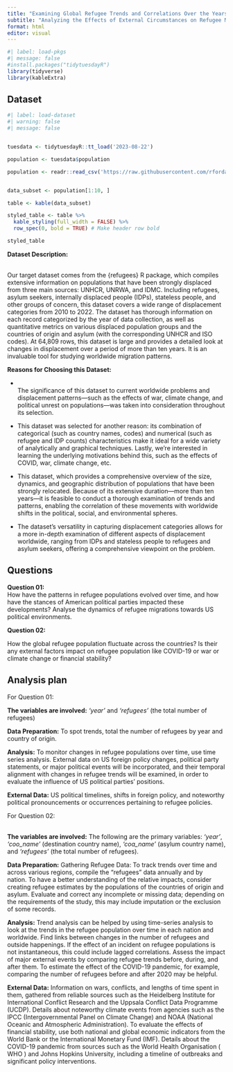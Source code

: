 ```yaml
---
title: "Examining Global Refugee Trends and Correlations Over the Years"
subtitle: "Analyzing the Effects of External Circumstances on Refugee Movements Between 2010 and 2022"
format: html
editor: visual
---
```


```r
#| label: load-pkgs
#| message: false
#install.packages("tidytuesdayR")
library(tidyverse)
library(kableExtra)
```

## Dataset

```r
#| label: load-dataset
#| warning: false
#| message: false


tuesdata <- tidytuesdayR::tt_load('2023-08-22')

population <- tuesdata$population

population <- readr::read_csv('https://raw.githubusercontent.com/rfordatascience/tidytuesday/master/data/2023/2023-08-22/population.csv', show_col_types = FALSE)


data_subset <- population[1:10, ]

table <- kable(data_subset)

styled_table <- table %>%
  kable_styling(full_width = FALSE) %>%
  row_spec(0, bold = TRUE) # Make header row bold

styled_table
```

**Dataset Description:**

\
Our target dataset comes from the {refugees} R package, which compiles extensive information on populations that have been strongly displaced from three main sources: UNHCR, UNRWA, and IDMC. Including refugees, asylum seekers, internally displaced people (IDPs), stateless people, and other groups of concern, this dataset covers a wide range of displacement categories from 2010 to 2022. The dataset has thorough information on each record categorized by the year of data collection, as well as quantitative metrics on various displaced population groups and the countries of origin and asylum (with the corresponding UNHCR and ISO codes). At 64,809 rows, this dataset is large and provides a detailed look at changes in displacement over a period of more than ten years. It is an invaluable tool for studying worldwide migration patterns.

**Reasons for Choosing this Dataset:**

-   \
    The significance of this dataset to current worldwide problems and displacement patterns—such as the effects of war, climate change, and political unrest on populations—was taken into consideration throughout its selection.

-   This dataset was selected for another reason: its combination of categorical (such as country names, codes) and numerical (such as refugee and IDP counts) characteristics make it ideal for a wide variety of analytically and graphical techniques. Lastly, we're interested in learning the underlying motivations behind this, such as the effects of COVID, war, climate change, etc.

-   This dataset, which provides a comprehensive overview of the size, dynamics, and geographic distribution of populations that have been strongly relocated. Because of its extensive duration—more than ten years—it is feasible to conduct a thorough examination of trends and patterns, enabling the correlation of these movements with worldwide shifts in the political, social, and environmental spheres.

-   The dataset's versatility in capturing displacement categories allows for a more in-depth examination of different aspects of displacement worldwide, ranging from IDPs and stateless people to refugees and asylum seekers, offering a comprehensive viewpoint on the problem.

## Questions

**Question 01:**\
How have the patterns in refugee populations evolved over time, and how have the stances of American political parties impacted these developments? Analyse the dynamics of refugee migrations towards US political environments.

**Question 02:**

How the global refugee population fluctuate across the countries? Is their any external factors impact on refugee population like COVID-19 or war or climate change or financial stability?

## Analysis plan

For Question 01:

**The variables are involved:** *'year'* and *'refugees'* (the total number of refugees)

**Data Preparation:** To spot trends, total the number of refugees by year and country of origin.

**Analysis:** To monitor changes in refugee populations over time, use time series analysis. External data on US foreign policy changes, political party statements, or major political events will be incorporated, and their temporal alignment with changes in refugee trends will be examined, in order to evaluate the influence of US political parties' positions.

**External Data:** US political timelines, shifts in foreign policy, and noteworthy political pronouncements or occurrences pertaining to refugee policies.

For Question 02:

**\
The variables are involved:** The following are the primary variables: *'year'*, *'coo_name'* (destination country name), *'coa_name'* (asylum country name), and *'refugees'* (the total number of refugees).

**Data Preparation:** Gathering Refugee Data: To track trends over time and across various regions, compile the "refugees" data annually and by nation. To have a better understanding of the relative impacts, consider creating refugee estimates by the populations of the countries of origin and asylum. Evaluate and correct any incomplete or missing data; depending on the requirements of the study, this may include imputation or the exclusion of some records.

**Analysis:** Trend analysis can be helped by using time-series analysis to look at the trends in the refugee population over time in each nation and worldwide. Find links between changes in the number of refugees and outside happenings. If the effect of an incident on refugee populations is not instantaneous, this could include lagged correlations. Assess the impact of major external events by comparing refugee trends before, during, and after them. To estimate the effect of the COVID-19 pandemic, for example, comparing the number of refugees before and after 2020 may be helpful.

**External Data:** Information on wars, conflicts, and lengths of time spent in them, gathered from reliable sources such as the Heidelberg Institute for International Conflict Research and the Uppsala Conflict Data Programme (UCDP). Details about noteworthy climate events from agencies such as the IPCC (Intergovernmental Panel on Climate Change) and NOAA (National Oceanic and Atmospheric Administration). To evaluate the effects of financial stability, use both national and global economic indicators from the World Bank or the International Monetary Fund (IMF). Details about the COVID-19 pandemic from sources such as the World Health Organisation ( WHO ) and Johns Hopkins University, including a timeline of outbreaks and significant policy interventions.
